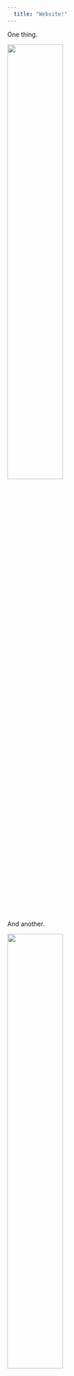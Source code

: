 ```yaml
---
  title: "Website!"
---
```


  One thing.

<img src="files/paranoid_mind.jpg" style="width:50%">

  And another.

<img src="files/paranoid_spirit.jpg" style="width:50%">

  They are things!

<img src="files/whattheduck.png" style="width:50%">

